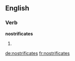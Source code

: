 ==English==

===Verb===
'''nostrificates'''

# {{en-third-person singular of|nostrificate}}

[[de:nostrificates]]
[[fr:nostrificates]]